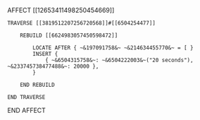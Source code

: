AFFECT [[12653411498250454669]]

    TRAVERSE [[3819512207256720568]]#[[6504254477]]

        REBUILD [[6624983057450598472]]

            LOCATE AFTER { ~&197091758&~ ~&214634455770&~ = [ }
            INSERT {
                { ~&6504315758&~: ~&6504222003&~("20 seconds"), ~&233745738477488&~: 20000 },
            }

        END REBUILD

    END TRAVERSE

END AFFECT
